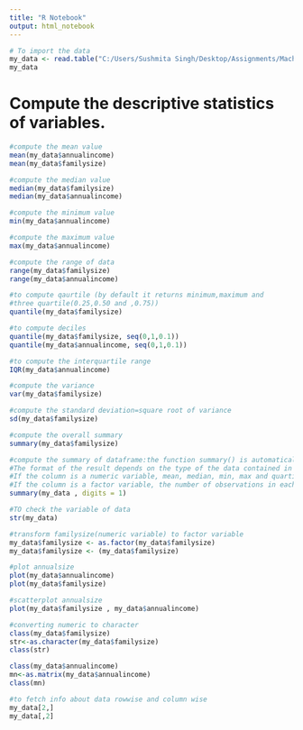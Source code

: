 ---
title: "R Notebook"
output: html_notebook
---


```{r}
# To import the data
my_data <- read.table("C:/Users/Sushmita Singh/Desktop/Assignments/MachineLearning/Dataset.csv", header = TRUE ,sep=",")
my_data
```
# Compute the descriptive statistics of variables.

```{r}
#compute the mean value
mean(my_data$annualincome)
mean(my_data$familysize)
```


```{r}
#compute the median value
median(my_data$familysize)
median(my_data$annualincome)
```


```{r}
#compute the minimum value
min(my_data$annualincome)
```


```{r}
#compute the maximum value
max(my_data$annualincome)
```


```{r}
#compute the range of data
range(my_data$familysize)
range(my_data$annualincome)
```


```{r}
#to compute qaurtile (by default it returns minimum,maximum and
#three quartile(0.25,0.50 and ,0.75))
quantile(my_data$familysize)
```


```{r}
#to compute deciles
quantile(my_data$familysize, seq(0,1,0.1))
quantile(my_data$annualincome, seq(0,1,0.1))
```


```{r}
#to compute the interquartile range
IQR(my_data$annualincome)
```


```{r}
#compute the variance
var(my_data$familysize)
```


```{r}
#compute the standard deviation=square root of variance
sd(my_data$familysize)
```


```{r}
#compute the overall summary
summary(my_data$familysize)
```


```{r}
#compute the summary of dataframe:the function summary() is automatically applied to each column.
#The format of the result depends on the type of the data contained in the column. For example:
#If the column is a numeric variable, mean, median, min, max and quartiles are returned.
#If the column is a factor variable, the number of observations in each group is returned.
summary(my_data , digits = 1)
```



```{r}
#TO check the variable of data
str(my_data)
```


```{r}
#transform familysize(numeric variable) to factor variable
my_data$familysize <- as.factor(my_data$familysize)
my_data$familysize <- (my_data$familysize)
```


```{r}
#plot annualsize
plot(my_data$annualincome)
plot(my_data$familysize)
```


```{r}
#scatterplot annualsize
plot(my_data$familysize , my_data$annualincome)
```


```{r}
#converting numeric to character
class(my_data$familysize)
str<-as.character(my_data$familysize)
class(str)
```


```{r}
class(my_data$annualincome)
mn<-as.matrix(my_data$annualincome)
class(mn)
```


```{r}
#to fetch info about data rowwise and column wise
my_data[2,]
my_data[,2]
```



